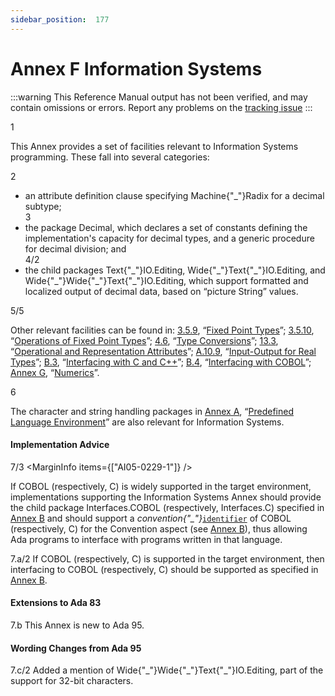 ```yaml
---
sidebar_position:  177
---
```


# Annex F Information Systems

:::warning
This Reference Manual output has not been verified,
and may contain omissions or errors.
Report any problems on the [tracking issue](https://github.com/ada-lang-io/ada-lang-io/issues/20)
:::


<MarginText>1</MarginText>
<p>This Annex provides a set of facilities relevant to Information Systems programming. These fall into several categories: <br /></p>

<MarginText>2</MarginText>
<ul>
<li>an attribute definition clause specifying Machine{"_"}Radix for a decimal subtype;<br /></li>
<MarginText>3</MarginText>
<li>the package Decimal, which declares a set of constants defining the implementation's capacity for decimal types, and a generic procedure for decimal division; and<br /></li>
<MarginText>4/2</MarginText>
<MarginInfo items={["AI95-00285-01"]} />
<li>the child packages Text{"_"}IO.Editing, Wide{"_"}Text{"_"}IO.Editing, and Wide{"_"}Wide{"_"}Text{"_"}IO.Editing, which support formatted and localized output of decimal data, based on &ldquo;picture String&rdquo; values. <br /></li>
</ul>
<MarginText>5/5</MarginText>
<MarginInfo items={["AI95-00434-01", "AI12-0449-1"]} />
<p>Other relevant facilities can be found in: <a href="../AA-3/AA-3.5#Subclause_3.5.9">3.5.9</a>, &ldquo;<a href="../AA-3/AA-3.5#Subclause_3.5.9">Fixed Point Types</a>&rdquo;; <a href="../AA-3/AA-3.5#Subclause_3.5.10">3.5.10</a>, &ldquo;<a href="../AA-3/AA-3.5#Subclause_3.5.10">Operations of Fixed Point Types</a>&rdquo;; <a href="../AA-4/AA-4.6">4.6</a>, &ldquo;<a href="../AA-4/AA-4.6">Type Conversions</a>&rdquo;; <a href="../AA-13/AA-13.3">13.3</a>, &ldquo;<a href="../AA-13/AA-13.3">Operational and Representation Attributes</a>&rdquo;; <a href="../AA-A/AA-A.10#Subclause_A.10.9">A.10.9</a>, &ldquo;<a href="../AA-A/AA-A.10#Subclause_A.10.9">Input-Output for Real Types</a>&rdquo;; <a href="../AA-B/AA-B.3">B.3</a>, &ldquo;<a href="../AA-B/AA-B.3">Interfacing with C and C++</a>&rdquo;; <a href="../AA-B/AA-B.4">B.4</a>, &ldquo;<a href="../AA-B/AA-B.4">Interfacing with COBOL</a>&rdquo;; <a href="../AA-G/">Annex G</a>, &ldquo;<a href="../AA-G/">Numerics</a>&rdquo;.<br /></p>

<MarginText>6</MarginText>
<p>The character and string handling packages in <a href="../AA-A/">Annex A</a>, &ldquo;<a href="../AA-A/">Predefined Language Environment</a>&rdquo; are also relevant for Information Systems. <br /></p>


#### Implementation Advice

<MarginText>7/3</MarginText>
<MarginInfo items={["AI05-0229-1"]} />
<p>If COBOL (respectively, C) is widely supported in the target environment, implementations supporting the Information Systems Annex should provide the child package Interfaces.COBOL (respectively, Interfaces.C) specified in <a href="../AA-B/">Annex B</a> and should support a <em>convention{"_"}</em><code><a href="../AA-2/AA-2.3#S0002">identifier</a></code> of COBOL (respectively, C) for the Convention aspect (see <a href="../AA-B/">Annex B</a>), thus allowing Ada programs to interface with programs written in that language. <br /></p>

<AnnotatedOnly>
<MarginText>7.a/2</MarginText>
<Admonition type="aarm" aarm="implementation-advice">
<strong></strong>If COBOL (respectively, C) is supported in the target environment, then interfacing to COBOL (respectively, C) should be supported as specified in <a href="../AA-B/">Annex B</a>.<br />
</Admonition>
</AnnotatedOnly>

<AnnotatedOnly>

#### Extensions to Ada 83

</AnnotatedOnly>
<AnnotatedOnly>
<MarginText>7.b</MarginText>
<Admonition type="aarm" aarm="note">
This Annex is new to Ada 95. <br />
</Admonition>
</AnnotatedOnly>

<AnnotatedOnly>

#### Wording Changes from Ada 95

</AnnotatedOnly>
<AnnotatedOnly>
<MarginText>7.c/2</MarginText>
<MarginInfo items={["AI95-00285-01"]} />
<Admonition type="aarm" aarm="note">
Added a mention of Wide{"_"}Wide{"_"}Text{"_"}IO.Editing, part of the support for 32-bit characters. <br />
</Admonition>
</AnnotatedOnly>

